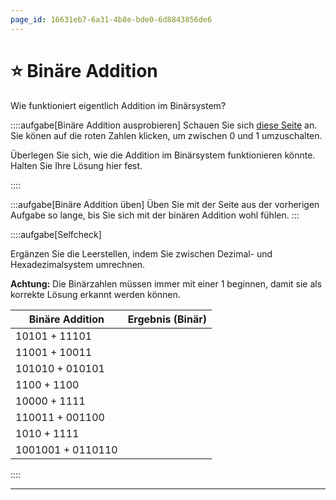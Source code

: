 ```yaml
---
page_id: 16631eb7-6a31-4b8e-bde0-6d8843856de6
---
```



# ⭐️ Binäre Addition
Wie funktioniert eigentlich Addition im Binärsystem?

::::aufgabe[Binäre Addition ausprobieren]
<TaskState id="97234333-aea6-4c65-bfa0-c1904d9d10ad" />
Schauen Sie sich [diese Seite](https://oinf.ch/interactive/addition-in-basis-2/) an. Sie könen auf die roten Zahlen klicken, um zwischen $0$ und $1$ umzuschalten.

Überlegen Sie sich, wie die Addition im Binärsystem funktionieren könnte. Halten Sie Ihre Lösung hier fest.

<QuillV2 id="d6aae58e-961e-462a-b52b-a2200833a462" />
::::

:::aufgabe[Binäre Addition üben]
<TaskState id="58b0dbed-db44-4b24-bca0-262c098764cc" />
Üben Sie mit der Seite aus der vorherigen Aufgabe so lange, bis Sie sich mit der binären Addition wohl fühlen.
:::

::::aufgabe[Selfcheck]
<TaskState id="4dc914e1-ea6f-49c2-b935-59e22563987f" />

Ergänzen Sie die Leerstellen, indem Sie zwischen Dezimal- und Hexadezimalsystem umrechnen.

**Achtung:** Die Binärzahlen müssen immer mit einer $1$ beginnen, damit sie als korrekte Lösung erkannt werden können.

| Binäre Addition        | Ergebnis (Binär)                                                      |
|------------------------|-----------------------------------------------------------------------|
| $10101 + 11101$        | <String id="c48f1cbb-be2d-4a66-a416-866e0dc1816f" solution="110010"/> |
| $11001 + 10011$        | <String id="166cef4b-fb02-460e-89c6-1a33a7b6006f" solution="101100"/> |
| $101010 + 010101$      | <String id="83393b2a-b6bd-4151-b7fa-f26d6be28ab5" solution="111111"/> |
| $1100 + 1100$          | <String id="5ab98161-872a-4289-a8f5-4e3d86f00c09" solution="11000"/>  |
| $10000 + 1111$         | <String id="fc582e5d-c8de-47c9-8549-a20f91714e02" solution="11111"/>  |
| $110011 + 001100$      | <String id="5723165b-b951-450c-9ae3-0a5efa811cfc" solution="111111"/> |
| $1010 + 1111$          | <String id="c9c702a3-c382-417a-b9dd-89ae5e951409" solution="11001"/>  |
| $1001001 + 0110110$    | <String id="57655a0b-b521-45cb-b3ae-f0345942c185" solution="1111111"/>|
::::

---
